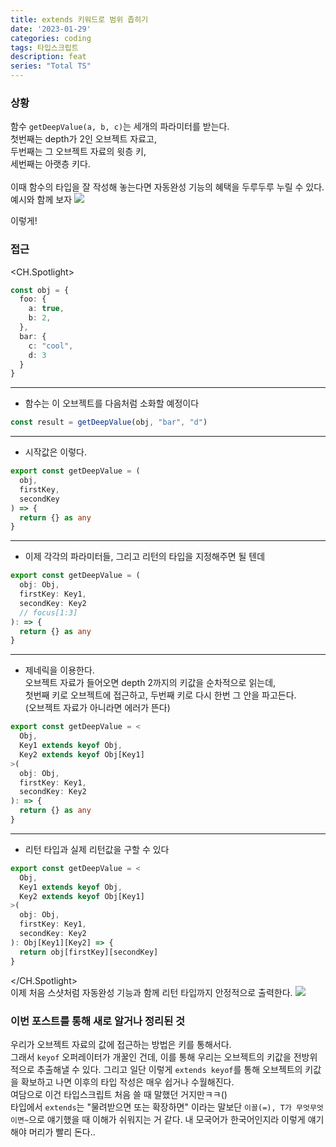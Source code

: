 ```yaml
---
title: extends 키워드로 범위 좁히기
date: '2023-01-29'
categories: coding
tags: 타입스크립트
description: feat
series: "Total TS"
---
```

<HeadingNavigator />

### 상황
함수 `getDeepValue(a, b, c)`는 세개의 파라미터를 받는다.  
첫번째는 depth가 2인 오브젝트 자료고,  
두번째는 그 오브젝트 자료의 윗층 키,  
세번째는 아랫층 키다.  
<br/>
이때 함수의 타입을 잘 작성해 놓는다면 자동완성 기능의 혜택을 두루두루 누릴 수 있다.  
예시와 함께 보자
<Img src='/images/2023/typescript/자동완성1.webp' />
<figcaption>이렇게!</figcaption>

### 접근
<CH.Spotlight>
```ts data.ts
const obj = {
  foo: {
    a: true,
    b: 2,
  },
  bar: {
    c: "cool",
    d: 3
  }
}
```
---
- 함수는 이 오브젝트를 다음처럼 소화할 예정이다
```ts result.ts
const result = getDeepValue(obj, "bar", "d")
```
---
- 시작값은 이렇다.
```ts index.ts
export const getDeepValue = (
  obj,
  firstKey,
  secondKey
) => {
  return {} as any
}
```
---
- 이제 각각의 파라미터들, 그리고 리턴의 타입을 지정해주면 될 텐데
```ts index.ts focus=2:4
export const getDeepValue = (
  obj: Obj,
  firstKey: Key1,
  secondKey: Key2
  // focus[1:3]
): => {
  return {} as any
}
```
---
- 제네릭을 이용한다.  
오브젝트 자료가 들어오면 depth 2까지의 키값을 순차적으로 읽는데,  
첫번째 키로 오브젝트에 접근하고, 두번째 키로 다시 한번 그 안을 파고든다.  
(오브젝트 자료가 아니라면 에러가 뜬다)
```ts index.ts focus=2:4
export const getDeepValue = <
  Obj,
  Key1 extends keyof Obj,
  Key2 extends keyof Obj[Key1]
>(
  obj: Obj,
  firstKey: Key1,
  secondKey: Key2
): => {
  return {} as any
}
```
---
- 리턴 타입과 실제 리턴값을 구할 수 있다
```ts index.ts
export const getDeepValue = <
  Obj,
  Key1 extends keyof Obj,
  Key2 extends keyof Obj[Key1]
>(
  obj: Obj,
  firstKey: Key1,
  secondKey: Key2
): Obj[Key1][Key2] => {
  return obj[firstKey][secondKey]
}
```
</CH.Spotlight>
<br/>
이제 처음 스샷처럼 자동완성 기능과 함께 리턴 타입까지 안정적으로 출력한다.
<Img src='/images/2023/typescript/자동완성2.webp' />



### 이번 포스트를 통해 새로 알거나 정리된 것
우리가 오브젝트 자료의 값에 접근하는 방법은 키를 통해서다.  
그래서 `keyof` 오퍼레이터가 개꿀인 건데, 이를 통해 우리는 오브젝트의 키값을 전방위적으로 추출해낼 수 있다. 그리고 일단 이렇게 `extends keyof`를 통해 오브젝트의 키값을 확보하고 나면 이후의 타입 작성은 매우 쉽거나 수월해진다.
<br/>
여담으로 이건 타입스크립트 처음 쓸 때 말했던 거지만ㅋㅋ(<Lnk text='링크' href='https://hyezoprk.com/posts/Typescript-Omit#제네릭이-어떻게-짜여있길래' />)   
타입에서 `extends`는 "물려받으면 또는 확장하면" 이라는 말보단 `이꼴(=), T가 무엇무엇이면~`으로 얘기했을 때 이해가 쉬워지는 거 같다. 내 모국어가 한국어인지라 이렇게 얘기해야 머리가 빨리 돈다.. 